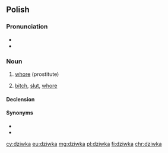 ==Polish==

===Pronunciation===
* {{IPA|/ˈd͡ʑifka/|lang=pl}}
* {{audio|Pl-dziwka.ogg|Audio|lang=pl}}

===Noun===
{{pl-noun|f}}

# {{lb|pl|slang}} [[whore]] (prostitute)
# {{lb|pl|offensive}} [[bitch]], [[slut]], [[whore]]

====Declension====
{{pl-decl-noun-f}}

====Synonyms====
* {{l|pl|kurwa}}
* {{l|pl|prostytutka}}

[[cy:dziwka]]
[[eu:dziwka]]
[[mg:dziwka]]
[[pl:dziwka]]
[[fi:dziwka]]
[[chr:dziwka]]